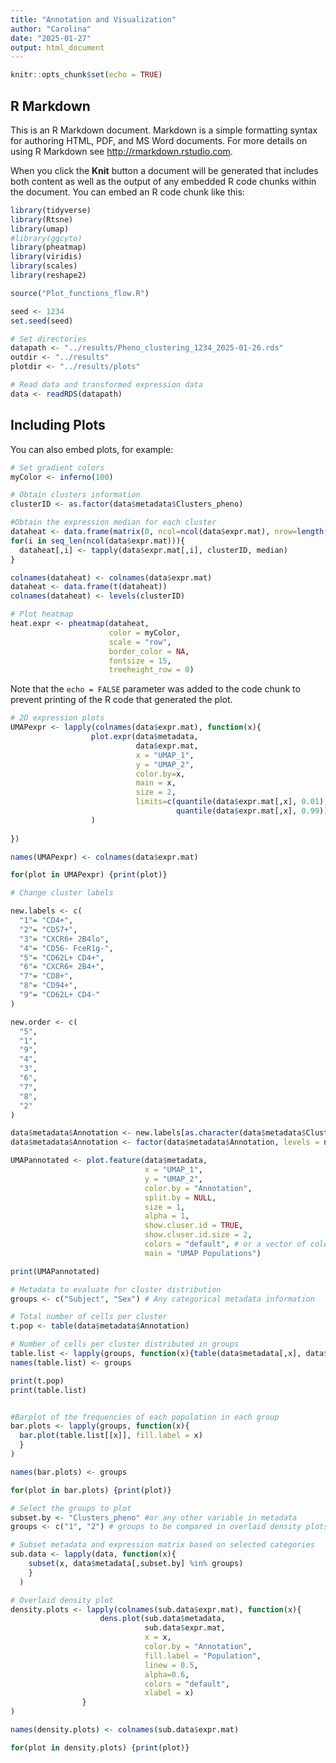 ```yaml
---
title: "Annotation and Visualization"
author: "Carolina"
date: "2025-01-27"
output: html_document
---
```


```r
knitr::opts_chunk$set(echo = TRUE)
```

## R Markdown

This is an R Markdown document. Markdown is a simple formatting syntax for authoring HTML, PDF, and MS Word documents. For more details on using R Markdown see <http://rmarkdown.rstudio.com>.

When you click the **Knit** button a document will be generated that includes both content as well as the output of any embedded R code chunks within the document. You can embed an R code chunk like this:

```r

library(tidyverse)
library(Rtsne)
library(umap)
#library(ggcyto)
library(pheatmap)
library(viridis)
library(scales)
library(reshape2)

source("Plot_functions_flow.R")

seed <- 1234
set.seed(seed)

```



```r

# Set directories
datapath <- "../results/Pheno_clustering_1234_2025-01-26.rds"
outdir <- "../results"
plotdir <- "../results/plots"

# Read data and transformed expression data
data <- readRDS(datapath)

```

## Including Plots

You can also embed plots, for example:

```r

# Set gradient colors
myColor <- inferno(100)

# Obtain clusters information
clusterID <- as.factor(data$metadata$Clusters_pheno)

#Obtain the expression median for each cluster
dataheat <- data.frame(matrix(0, ncol=ncol(data$expr.mat), nrow=length(levels(clusterID))))
for(i in seq_len(ncol(data$expr.mat))){
  dataheat[,i] <- tapply(data$expr.mat[,i], clusterID, median)
}

colnames(dataheat) <- colnames(data$expr.mat)
dataheat <- data.frame(t(dataheat))
colnames(dataheat) <- levels(clusterID)

# Plot heatmap
heat.expr <- pheatmap(dataheat, 
                      color = myColor, 
                      scale = "row", 
                      border_color = NA, 
                      fontsize = 15, 
                      treeheight_row = 0)  


```

Note that the `echo = FALSE` parameter was added to the code chunk to prevent printing of the R code that generated the plot.

```r

# 2D expression plots
UMAPexpr <- lapply(colnames(data$expr.mat), function(x){
                  plot.expr(data$metadata, 
                            data$expr.mat,
                            x = "UMAP_1",
                            y = "UMAP_2", 
                            color.by=x, 
                            main = x, 
                            size = 2,
                            limits=c(quantile(data$expr.mat[,x], 0.01), 
                                     quantile(data$expr.mat[,x], 0.99))
                  )
                            
})

names(UMAPexpr) <- colnames(data$expr.mat)

for(plot in UMAPexpr) {print(plot)}
```

```r

# Change cluster labels

new.labels <- c(
  "1"= "CD4+",
  "2"= "CD57+",
  "3"= "CXCR6+ 2B4lo",
  "4"= "CD56- FceR1g-",
  "5"= "CD62L+ CD4+",
  "6"= "CXCR6+ 2B4+",
  "7"= "CD8+",
  "8"= "CD94+",
  "9"= "CD62L+ CD4-"
)

new.order <- c(
  "5",
  "1",
  "9",
  "4",
  "3",
  "6",
  "7",
  "8",
  "2"
)

data$metadata$Annotation <- new.labels[as.character(data$metadata$Clusters_pheno)]
data$metadata$Annotation <- factor(data$metadata$Annotation, levels = new.labels[new.order])

```


```r


UMAPannotated <- plot.feature(data$metadata, 
                              x = "UMAP_1",
                              y = "UMAP_2",
                              color.by = "Annotation", 
                              split.by = NULL,
                              size = 1,
                              alpha = 1,
                              show.cluser.id = TRUE,
                              show.cluser.id.size = 2,
                              colors = "default", # or a vector of colors with length = nClusters
                              main = "UMAP Populations")

print(UMAPannotated)

```

```r

# Metadata to evaluate for cluster distribution
groups <- c("Subject", "Sex") # Any categorical metadata information

# Total number of cells per cluster
t.pop <- table(data$metadata$Annotation) 

# Number of cells per cluster distributed in groups
table.list <- lapply(groups, function(x){table(data$metadata[,x], data$metadata$Annotation)})
names(table.list) <- groups

print(t.pop)
print(table.list)


#Barplot of the frequencies of each population in each group
bar.plots <- lapply(groups, function(x){
  bar.plot(table.list[[x]], fill.label = x)
  }
)

names(bar.plots) <- groups

for(plot in bar.plots) {print(plot)}


```

```r

# Select the groups to plot
subset.by <- "Clusters_pheno" #or any other variable in metadata
groups <- c("1", "2") # groups to be compared in overlaid density plots

# Subset metadata and expression matrix based on selected categories
sub.data <- lapply(data, function(x){
    subset(x, data$metadata[,subset.by] %in% groups)
    }
  )

# Overlaid density plot
density.plots <- lapply(colnames(sub.data$expr.mat), function(x){
                    dens.plot(sub.data$metadata,
                              sub.data$expr.mat,
                              x = x,
                              color.by = "Annotation",
                              fill.label = "Population",
                              linew = 0.5,
                              alpha=0.6,
                              colors = "default",
                              xlabel = x)
                }
)

names(density.plots) <- colnames(sub.data$expr.mat)

for(plot in density.plots) {print(plot)}

```

